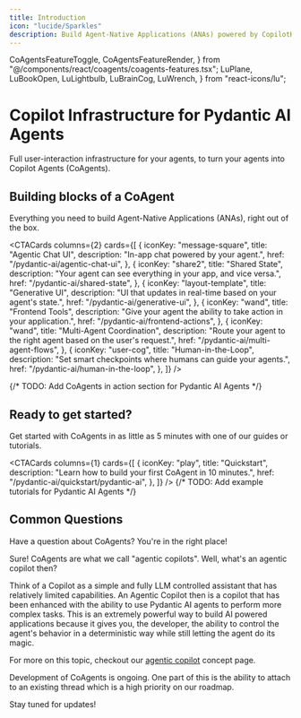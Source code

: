 ```yaml
---
title: Introduction
icon: "lucide/Sparkles"
description: Build Agent-Native Applications (ANAs) powered by CopilotKit and Pydantic AI Agents.
---
```


  CoAgentsFeatureToggle,
  CoAgentsFeatureRender,
} from "@/components/react/coagents/coagents-features.tsx";
  LuPlane,
  LuBookOpen,
  LuLightbulb,
  LuBrainCog,
  LuWrench,
} from "react-icons/lu";

# Copilot Infrastructure for Pydantic AI Agents

Full user-interaction infrastructure for your agents, to turn your agents into Copilot Agents (CoAgents).


## Building blocks of a CoAgent

Everything you need to build Agent-Native Applications (ANAs), right out of the box.

<CTACards
  columns={2}
  cards={[
    {
      iconKey: "message-square",
      title: "Agentic Chat UI",
      description: "In-app chat powered by your agent.",
      href: "/pydantic-ai/agentic-chat-ui",
    },
    {
      iconKey: "share2",
      title: "Shared State",
      description: "Your agent can see everything in your app, and vice versa.",
      href: "/pydantic-ai/shared-state",
    },
    {
      iconKey: "layout-template",
      title: "Generative UI",
      description: "UI that updates in real-time based on your agent's state.",
      href: "/pydantic-ai/generative-ui",
    },
    {
      iconKey: "wand",
      title: "Frontend Tools",
      description:
        "Give your agent the ability to take action in your application.",
      href: "/pydantic-ai/frontend-actions",
    },
    {
      iconKey: "wand",
      title: "Multi-Agent Coordination",
      description:
        "Route your agent to the right agent based on the user's request.",
      href: "/pydantic-ai/multi-agent-flows",
    },
    {
      iconKey: "user-cog",
      title: "Human-in-the-Loop",
      description: "Set smart checkpoints where humans can guide your agents.",
      href: "/pydantic-ai/human-in-the-loop",
    },
  ]}
/>

{/* TODO: Add CoAgents in action section for Pydantic AI Agents */}

## Ready to get started?

Get started with CoAgents in as little as 5 minutes with one of our guides or tutorials.

<CTACards
  columns={1}
  cards={[
    {
      iconKey: "play",
      title: "Quickstart",
      description: "Learn how to build your first CoAgent in 10 minutes.",
      href: "/pydantic-ai/quickstart/pydantic-ai",
    },
  ]}
/>
{/* TODO: Add example tutorials for Pydantic AI Agents */}

## Common Questions

Have a question about CoAgents? You're in the right place!

<Accordions>
<Accordion title="Can you explain what a CoAgent is in more detail?">
Sure! CoAgents are what we call "agentic copilots". Well, what's an agentic copilot then?

Think of a Copilot as a simple and fully LLM controlled assistant that has relatively limited capabilities. An Agentic Copilot then is a copilot
that has been enhanced with the ability to use Pydantic AI agents to perform more complex tasks. This is an extremely powerful way to build AI
powered applications because it gives you, the developer, the ability to control the agent's behavior in a deterministic way while still letting
the agent do its magic.

For more on this topic, checkout our [agentic copilot](/pydantic-ai/concepts/agentic-copilots) concept page.

</Accordion>
<Accordion title="Can I attach to an existing thread?">
Development of CoAgents is ongoing. One part of this is the ability to attach to an existing thread which is a high priority on our roadmap.

Stay tuned for updates!

</Accordion>
</Accordions> 